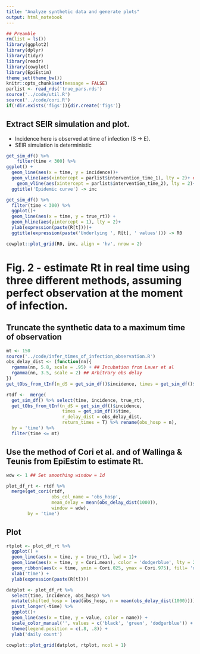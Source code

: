 ```yaml
---
title: "Analyze synthetic data and generate plots"
output: html_notebook
---
```



```r
## Preamble
rm(list = ls())
library(ggplot2)
library(dplyr)
library(tidyr)
library(readr)
library(cowplot)
library(EpiEstim)
theme_set(theme_bw())
knitr::opts_chunk$set(message = FALSE)
parlist <- read_rds('true_pars.rds')
source('../code/util.R')
source('../code/cori.R')
if(!dir.exists('figs')){dir.create('figs')}
```

## Extract SEIR simulation and plot.

- Incidence here is observed at time of infection (S -> E).
- SEIR simulation is deterministic

```r
get_sim_df() %>%
    filter(time < 300) %>%
ggplot() +
  geom_line(aes(x = time, y = incidence))+
  geom_vline(aes(xintercept = parlist$intervention_time_1), lty = 2)+ ## Dahsed line where Rt starts to decrease
    geom_vline(aes(xintercept = parlist$intervention_time_2), lty = 2)+ ## Dahsed line where Rt starts to decrease
  ggtitle('Epidemic curve') -> inc

get_sim_df() %>% 
  filter(time < 300) %>%
  ggplot()+
  geom_line(aes(x = time, y = true_rt)) +
  geom_hline(aes(yintercept = 1), lty = 2)+
  ylab(expression(paste(R[t])))+
  ggtitle(expression(paste('Underlying ', R[t], ' values'))) -> R0

cowplot::plot_grid(R0, inc, align = 'hv', nrow = 2)
```


# Fig. 2 - estimate Rt in real time using three different methods, assuming perfect observation at the moment of infection.

## Truncate the synthetic data to a maximum time of observation

```r
mt <- 150
source('../code/infer_times_of_infection_observation.R')
obs_delay_dist <- (function(nn){
  rgamma(nn, 5.8, scale = .95) + ## Incubation from Lauer et al
  rgamma(nn, 3.5, scale = 2) ## Arbitrary obs delay
})
get_tObs_from_tInf(n_dS = get_sim_df()$incidence, times = get_sim_df()$time, r_delay_dist = obs_delay_dist, return_times = T)

rtdf <-  merge(
  get_sim_df() %>% select(time, incidence, true_rt),
  get_tObs_from_tInf(n_dS = get_sim_df()$incidence, 
                     times = get_sim_df()$time, 
                     r_delay_dist = obs_delay_dist, 
                     return_times = T) %>% rename(obs_hosp = n),
  by = 'time') %>%
  filter(time <= mt)
```


## Use the method of Cori et al. and of Wallinga & Teunis from EpiEstim to estimate Rt.
```r
wdw <- 1 ## Set smoothing window = 1d

plot_df_rt <- rtdf %>%
  merge(get_cori(rtdf, 
                 obs_col_name = 'obs_hosp', 
                 mean_delay = mean(obs_delay_dist(1000)),
                 window = wdw), 
        by = 'time') 
```

## Plot 
```r
rtplot <- plot_df_rt %>%
  ggplot() +
  geom_line(aes(x = time, y = true_rt), lwd = 1)+
  geom_line(aes(x = time, y = Cori.mean), color = 'dodgerblue', lty = 2) +
  geom_ribbon(aes(x = time, ymin = Cori.025, ymax = Cori.975), fill= 'dodgerblue',  alpha = 0.3)+
  xlab('time') +
  ylab(expression(paste(R[t]))) 

datplot <- plot_df_rt %>%
  select(time, incidence, obs_hosp) %>%
  mutate(shifted_hosp = lead(obs_hosp, n = mean(obs_delay_dist(1000)))) %>%
  pivot_longer(-time) %>%
  ggplot()+
  geom_line(aes(x = time, y = value, color = name)) +
  scale_color_manual('', values = c('black', 'green', 'dodgerblue')) +
  theme(legend.position = c(.8, .8)) +
  ylab('daily count') 

cowplot::plot_grid(datplot, rtplot, ncol = 1)
```


